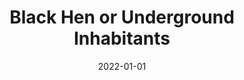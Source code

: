 ---
cover: "./blackhen.PNG"
date: "2022-01-01"
title: "Black Hen or Underground Inhabitants"
defer: false
slug: "/black-hen"
areas:
  -  .

---